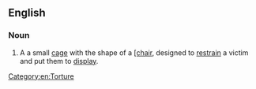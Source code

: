 ==English==

===Noun===
{{wikipedia}}
{{en-noun|-}}

# A a small [[cage]] with the shape of a [[[chair]], designed to [[restrain]] a victim and put them to [[display]].

[[Category:en:Torture]]